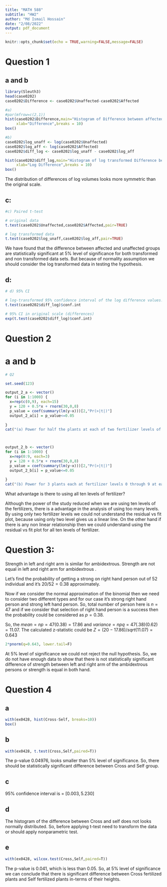```yaml
---
title: "MATH 588"
subtitle: "HW2"
author: "Md Ismail Hossain"
date: "2/08/2022"
output: pdf_document
---
```


```r
knitr::opts_chunk$set(echo = TRUE,warning=FALSE,message=FALSE)
```

\newpage


# Question 1 

## a and b

```r
library(Sleuth3)
head(case0202)
case0202$Difference <- case0202$Unaffected-case0202$Affected

#a)
#par(mfrow=c(2,1))
hist(case0202$Difference,main="Histogram of Difference between affected and unaffected",
     xlab="Difference",breaks = 10)
box()

#b)
case0202$log_unaff <- log(case0202$Unaffected)
case0202$log_aff <- log(case0202$Affected)
case0202$diff_log <- case0202$log_unaff - case0202$log_aff

hist(case0202$diff_log,main="Histogram of log transformed Difference between affected and unaffected",
     xlab="Log Difference",breaks = 10)
box()
```

The distribution of differences of log volumes looks more symmetric than the original scale.

## c:
```r
#c) Paired t-test

# original data
t.test(case0202$Unaffected,case0202$Affected,pair=TRUE)

# log transformed data
t.test(case0202$log_unaff,case0202$log_aff,pair=TRUE)
```

We have found that the difference between affected and unaffected groups are statistically significant at 5\% level of significance for both transformed and non transformed data sets. But because of normality assumption we should consider the log transformed data in testing the hypothesis.


## d:
```r
# d) 95% CI

# log-transformed 95% confidence interval of the log difference values.
t.test(case0202$diff_log)$conf.int

# 95% CI in original scale (differences)
exp(t.test(case0202$diff_log)$conf.int)
```


# Question 2 

# a and b

```r
# Q2

set.seed(123)

output_2_a <- vector()
for (i in 1:1000) {
  x=rep(c(0,9), each=15)
  y = 120 + 0.5*x + rnorm(30,0,8)
  p_value = coef(summary(lm(y~x)))[2,"Pr(>|t|)"]
  output_2_a[i] = p_value<=0.05
  
}
cat("(a) Power for half the plants at each of two fertilizer levels of 0 and 9 is ",mean(output_2_a),"\n")



output_2_b <- vector()
for (i in 1:1000) {
  x=rep(0:9, each=3)
  y = 120 + 0.5*x + rnorm(30,0,8)
  p_value = coef(summary(lm(y~x)))[2,"Pr(>|t|)"]
  output_2_b[i] = p_value<=0.05
  
}
cat("(b) Power for 3 plants each at fertilizer levels 0 through 9 at each whole number is",mean(output_2_b),"\n")

```

What advantage is there to using all ten levels of fertilizer? 

Although the power of the study reduced when we are using ten levels of the fertilizers, there is a advantage in the analysis of using too many levels. By using only two fertilizer levels we could not
understand the residual vs fit plot, because using only two level gives us a linear line. On the other hand if there is any non linear relationship then we could understand using the residual vs fit plot for all ten levels of fertilizer. 

# Question 3:

\textbf{Null Hypothesis:} Strength in left and right arm is similar for ambidextrous. \newline
\textbf{Alternative Hypothesis:} Strength are not equal in left and right arm for ambidextrous .

Let's find the probability of getting a strong on right hand person out of 52 individual and it's
$20/52=0.38$ approximately. 

Now if we consider the normal approximation of the binomial then we need to consider two different types and for our case it's strong right hand person and strong left hand person. So, total number of 
person here is $n = 47$ and if we consider that selection of right hand person is a success then the probability could be considered as $p = 0.38$. 

So, the $mean = np = 47(0.38) = 17.86$ and $variance = npq = 47(.38)(0.62) = 11.07$. The calculated z-statistic could be $Z = (20-17.86)/sqrt(11.07) = 0.643$ 

```r
2*pnorm(q=0.643, lower.tail=F)
```

At 5\% level of significance we could not reject the null hypothesis. So, we do not have enough data
to show that there is not statistically significant difference of strength between left and right arm of the ambidextrous persons or strength is equal in both hand. 


# Question 4

## a
```r
with(ex0428, hist(Cross-Self, breaks=10))
box()
```



## b
```r
with(ex0428, t.test(Cross,Self,paired=T))

```

The p-value $0.04976$, looks smaller than 5\% level of significance. So, there should be statistically significant difference between Cross and Self group.

## c

95\% confidence interval is = $[0.003, 5.230]$

## d

The histogram of the difference between Cross and self does not looks normally distributed. So, before
applying t-test need to transform the data or should apply nonparametric test. 

## e

```r
with(ex0428, wilcox.test(Cross,Self,paired=T))
```


The p-value is $0.041$, which is less than 0.05. So, at 5\% level of significance we can conclude that there is significant difference between Cross fertilized plants and Self fertilized plants  in-terms of their heights.
